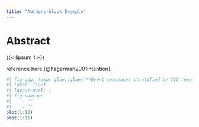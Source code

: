 ```yaml
---
title: "Authors-block Example"
---
```


# Abstract {.unnumbered}
{{< lipsum 1 >}}

reference here [@hagerman2001intention].

```r
#| fig-cap: !expr glue::glue("**Event sequences stratified by CGG repeats among females. (a)** Estimated event sequences, stratified by CGG repeats (<100 vs 100+). **(b)** Positional differences in estimated event sequence between CGG repeats.")
#| label: fig-1
#| layout-ncol: 1
#| fig-subcap: 
#|    - ""
#|    - ""
plot(1:10)
plot(1:11)
```

